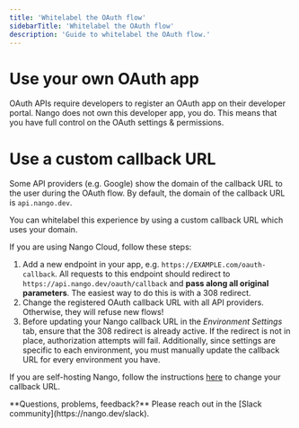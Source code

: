 ```yaml
---
title: 'Whitelabel the OAuth flow'
sidebarTitle: 'Whitelabel the OAuth flow'
description: 'Guide to whitelabel the OAuth flow.'
---
```


# Use your own OAuth app

OAuth APIs require developers to register an OAuth app on their developer portal. Nango does not own this developer app, you do. This means that you have full control on the OAuth settings & permissions. 

# Use a custom callback URL

Some API providers (e.g. Google) show the domain of the callback URL to the user during the OAuth flow. By default, the domain of the callback URL is `api.nango.dev`.

You can whitelabel this experience by using a custom callback URL which uses your domain.

If you are using Nango Cloud, follow these steps:

1. Add a new endpoint in your app, e.g. `https://EXAMPLE.com/oauth-callback`. All requests to this endpoint should redirect to `https://api.nango.dev/oauth/callback` and **pass along all original parameters**. The easiest way to do this is with a 308 redirect.
2. Change the registered OAuth callback URL with all API providers. Otherwise, they will refuse new flows!
3. Before updating your Nango callback URL in the _Environment Settings_ tab, ensure that the 308 redirect is already active. If the redirect is not in place, authorization attempts will fail. Additionally, since settings are specific to each environment, you must manually update the callback URL for every environment you have.

If you are self-hosting Nango, follow the instructions [here](/guides/self-hosting/free-self-hosting/overview) to change your callback URL.

<Tip>
    **Questions, problems, feedback?** Please reach out in the [Slack community](https://nango.dev/slack).
</Tip>